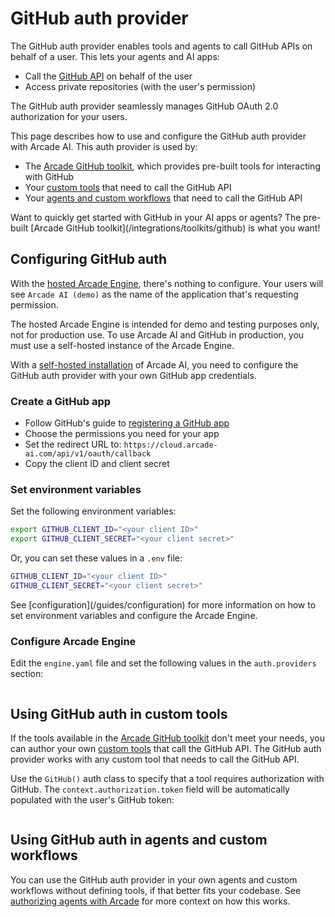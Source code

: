 # GitHub auth provider

The GitHub auth provider enables tools and agents to call GitHub APIs on behalf
of a user. This lets your agents and AI apps:

- Call the
  [GitHub API](https://docs.github.com/en/rest/overview/resources-in-the-rest-api)
  on behalf of the user
- Access private repositories (with the user's permission)

The GitHub auth provider seamlessly manages GitHub OAuth 2.0 authorization for
your users.

This page describes how to use and configure the GitHub auth provider with
Arcade AI. This auth provider is used by:

- The [Arcade GitHub toolkit](/integrations/toolkits/github), which provides
  pre-built tools for interacting with GitHub
- Your [custom tools](#using-github-auth-in-custom-tools) that need to call the
  GitHub API
- Your
  [agents and custom workflows](#using-github-auth-in-agents-and-custom-workflows)
  that need to call the GitHub API

<Tip>
  Want to quickly get started with GitHub in your AI apps or agents? The
  pre-built [Arcade GitHub toolkit](/integrations/toolkits/github) is what you
  want!
</Tip>

## Configuring GitHub auth

With the [hosted Arcade Engine](/home/hosted-engine), there's nothing to
configure. Your users will see `Arcade AI (demo)` as the name of the application
that's requesting permission.

<Warning type="warning" emoji="⚠️">
  The hosted Arcade Engine is intended for demo and testing purposes only, not
  for production use. To use Arcade AI and GitHub in production, you must use a
  self-hosted instance of the Arcade Engine.
</Warning>

With a [self-hosted installation](/guides/installation) of Arcade AI, you need
to configure the GitHub auth provider with your own GitHub app credentials.

<Steps>

### Create a GitHub app

- Follow GitHub's guide to
  [registering a GitHub app](https://docs.github.com/en/apps/creating-github-apps/registering-a-github-app/registering-a-github-app)
- Choose the permissions you need for your app
- Set the redirect URL to: `https://cloud.arcade-ai.com/api/v1/oauth/callback`
- Copy the client ID and client secret

### Set environment variables

Set the following environment variables:

```bash
export GITHUB_CLIENT_ID="<your client ID>"
export GITHUB_CLIENT_SECRET="<your client secret>"
```

Or, you can set these values in a `.env` file:

```bash
GITHUB_CLIENT_ID="<your client ID>"
GITHUB_CLIENT_SECRET="<your client secret>"
```

<Tip>
  See [configuration](/guides/configuration) for more information on how to set
  environment variables and configure the Arcade Engine.
</Tip>

### Configure Arcade Engine

Edit the `engine.yaml` file and set the following values in the `auth.providers`
section:

```yaml file=<rootDir>/examples/code/integrations/github/engine.example.yaml

```

</Steps>

## Using GitHub auth in custom tools

If the tools available in the
[Arcade GitHub toolkit](/integrations/toolkits/github) don't meet your needs,
you can author your own [custom tools](/guides/custom-tools) that call the
GitHub API. The GitHub auth provider works with any custom tool that needs to
call the GitHub API.

Use the `GitHub()` auth class to specify that a tool requires authorization with
GitHub. The `context.authorization.token` field will be automatically populated
with the user's GitHub token:

```python file=<rootDir>/examples/code/integrations/github/custom_tool.py {2,5,13}

```

## Using GitHub auth in agents and custom workflows

You can use the GitHub auth provider in your own agents and custom workflows
without defining tools, if that better fits your codebase. See
[authorizing agents with Arcade](/guides/agentauth) for more context on how this
works.

```python file=<rootDir>/examples/code/integrations/github/custom_auth.py {1,7}

```
